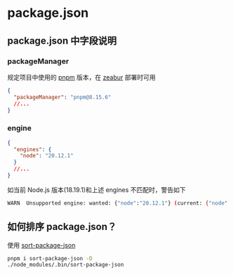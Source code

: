 # package.json

## package.json 中字段说明

### packageManager

规定项目中使用的 [pnpm](https://pnpm.io/) 版本，在 [zeabur](https://zeabur.com/docs/zh-CN/guides/nodejs) 部署时可用

```json
{
  "packageManager": "pnpm@8.15.6"
  //...
}
```

### engine

```json
{
  "engines": {
    "node": "20.12.1"
  }
  //...
}
```

如当前 Node.js 版本(18.19.1)和上述 engines 不匹配时，警告如下

```bash
WARN  Unsupported engine: wanted: {"node":"20.12.1"} (current: {"node":"v18.19.1","pnpm":"8.15.6"})
```

## 如何排序 package.json？

使用 [sort-package-json](https://github.com/keithamus/sort-package-json)

```bash
pnpm i sort-package-json -D
./node_modules/.bin/sort-package-json
```
